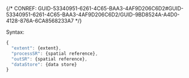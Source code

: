 

{/* CONREF: GUID-53340951-6261-4C65-BAA3-4AF9D206C6D2#GUID-53340951-6261-4C65-BAA3-4AF9D206C6D2/GUID-9BD8524A-A4D0-4128-876A-6CA8568233A7  */}

Syntax:

```javascript
{
  "extent": {extent},
  "processSR": {spatial reference},
  "outSR": {spatial reference},
  "dataStore": {data store}
}
```

 
